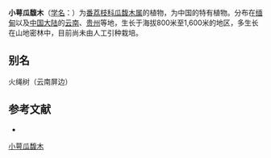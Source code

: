 {{Speciesbox
| name = 小萼瓜馥木
| status = 
| status_system = 
| image =
| genus = Fissistigma
| species = minuticalyx
| authority = (McGr. et W. W. Sm.) Chatterjee in Kew Bull.
}}

'''小萼瓜馥木'''（[[学名|学名]]：{{lang|la|''Fissistigma minuticalyx''}}）为[[番荔枝科|番荔枝科]][[瓜馥木属|瓜馥木属]]的植物，为中国的特有植物。分布在[[缅甸|缅甸]]以及[[中国大陆|中国大陆]]的[[云南|云南]]、[[贵州|贵州]]等地，生长于海拔800米至1,600米的地区，多生长在山地密林中，目前尚未由人工引种栽培。

== 别名 ==
火绳树（云南屏边）

== 参考文献 ==
<div class="references-small">
* {{cite web| url =http://www.bioinfo.cn/db05/KmzwSpecies.php?action=view&id=228| title =小萼瓜馥木| work =《中国高等植物数据库全库》| publisher =中国科学院微生物研究所| author =昆明植物研究所| accessdate =2009-02-21| archive-date =2018-06-28| archive-url =https://web.archive.org/web/20180628204035/http://www.bioinfo.cn/db05/KmzwSpecies.php?action=view| dead-url =yes}}
</div>
{{Taxonbar|from=Q10960444}}

[[Category:瓜馥木属|小萼瓜馥木]]


{{植物小作品}}